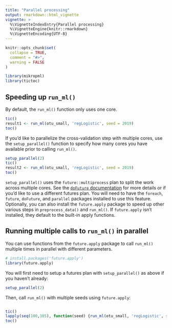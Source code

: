 ```yaml
---
title: "Parallel processing"
output: rmarkdown::html_vignette
vignette: >
  %\VignetteIndexEntry{Parallel processing}
  %\VignetteEngine{knitr::rmarkdown}
  %\VignetteEncoding{UTF-8}
---
```


```r
knitr::opts_chunk$set(
  collapse = TRUE,
  comment = "#>",
  warning = FALSE
)
```

```r
library(mikropml)
library(tictoc)
```

## Speeding up `run_ml()`

By default, the `run_ml()` function only uses one core.
```r
tic()
result1 <- run_ml(otu_small, 'regLogistic', seed = 2019)
toc()
```

If you'd like to parallelize the cross-validation step with multiple cores,
use the `setup_parallel()` function to specify how many cores you have available
prior to calling `run_ml()`.
```r
setup_parallel(2)
tic()
result2 <- run_ml(otu_small, 'regLogistic', seed = 2019)
toc()
```

`setup_parallel()` uses the `future::multiprocess` plan to split the work across multiple cores.
See the [`doFuture` documentation](https://cran.r-project.org/web/packages/doFuture/vignettes/doFuture.html) for more details or if you'd like to use a different futures plan.
You will need to have the `foreach`, `future`, `doFuture`, and `parallel` packages installed to use this feature.
Optionally, you can also install the `future.apply` package to speed up other
various steps in `preprocess_data()` and `run_ml()`.
If `future.apply` isn't installed, they default to the built-in apply functions.

## Running multiple calls to `run_ml()` in parallel

You can use functions from the `future.apply` package to call 
`run_ml()` multiple times in parallel with different parameters.

```r
# install.packages('future.apply')
library(future.apply)
```

You will first need to setup a futures plan with `setup_parallel()` as above 
if you haven't already:

```r
setup_parallel(2)
```

Then, call `run_ml()` with multiple seeds using `future.apply`:
```r

```


```r
tic()
lapply(seq(100,105), function(seed) {run_ml(otu_small, 'regLogistic', seed = 2019)})
toc()
```

